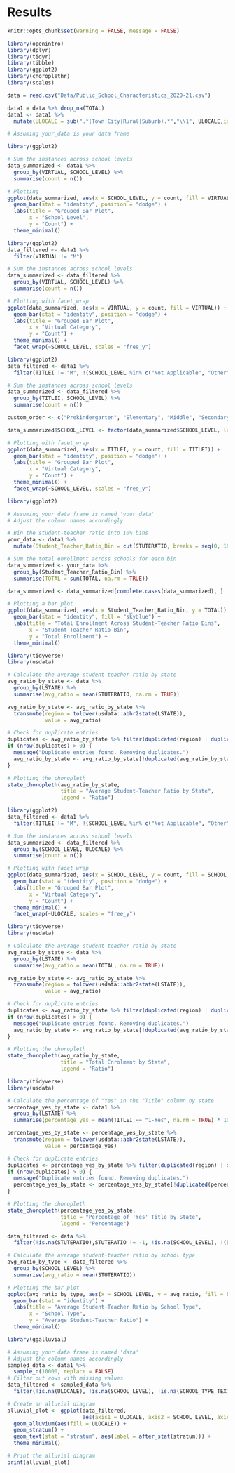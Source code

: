# Results


```r
knitr::opts_chunk$set(warning = FALSE, message = FALSE)
```

```r
library(openintro)
library(dplyr)
library(tidyr)
library(tibble)
library(ggplot2)
library(choroplethr)
library(scales)

```


```r
data = read.csv("Data/Public_School_Characteristics_2020-21.csv")

```


```r
data1 = data %>% drop_na(TOTAL)
data1 <- data1 %>%
  mutate(ULOCALE = sub(".*(Town|City|Rural|Suburb).*","\\1", ULOCALE,ignore.case = TRUE))
```


```r
# Assuming your_data is your data frame
```


```r
library(ggplot2)

# Sum the instances across school levels
data_summarized <- data1 %>%
  group_by(VIRTUAL, SCHOOL_LEVEL) %>%
  summarise(count = n())

# Plotting
ggplot(data_summarized, aes(x = SCHOOL_LEVEL, y = count, fill = VIRTUAL)) +
  geom_bar(stat = "identity", position = "dodge") +
  labs(title = "Grouped Bar Plot",
       x = "School Level",
       y = "Count") +
  theme_minimal()
```


```r

library(ggplot2)
data_filtered <- data1 %>%
  filter(VIRTUAL != "M")

# Sum the instances across school levels
data_summarized <- data_filtered %>%
  group_by(VIRTUAL, SCHOOL_LEVEL) %>%
  summarise(count = n())

# Plotting with facet_wrap
ggplot(data_summarized, aes(x = VIRTUAL, y = count, fill = VIRTUAL)) +
  geom_bar(stat = "identity", position = "dodge") +
  labs(title = "Grouped Bar Plot",
       x = "Virtual Category",
       y = "Count") +
  theme_minimal() +
  facet_wrap(~SCHOOL_LEVEL, scales = "free_y")

```


```r
library(ggplot2)
data_filtered <- data1 %>%
  filter(TITLEI != "M", !(SCHOOL_LEVEL %in% c("Not Applicable", "Other", "Ungraded")))

# Sum the instances across school levels
data_summarized <- data_filtered %>%
  group_by(TITLEI, SCHOOL_LEVEL) %>%
  summarise(count = n())

custom_order <- c("Prekindergarten", "Elementary", "Middle", "Secondary","High", "Adult Education")

data_summarized$SCHOOL_LEVEL <- factor(data_summarized$SCHOOL_LEVEL, levels = custom_order)

# Plotting with facet_wrap
ggplot(data_summarized, aes(x = TITLEI, y = count, fill = TITLEI)) +
  geom_bar(stat = "identity", position = "dodge") +
  labs(title = "Grouped Bar Plot",
       x = "Virtual Category",
       y = "Count") +
  theme_minimal() +
  facet_wrap(~SCHOOL_LEVEL, scales = "free_y")
```
```r
library(ggplot2)

# Assuming your data frame is named 'your_data'
# Adjust the column names accordingly

# Bin the student-teacher ratio into 10% bins
your_data <- data1 %>%
  mutate(Student_Teacher_Ratio_Bin = cut(STUTERATIO, breaks = seq(0, 100, 10), include.lowest = TRUE))

# Sum the total enrollment across schools for each bin
data_summarized <- your_data %>%
  group_by(Student_Teacher_Ratio_Bin) %>%
  summarise(TOTAL = sum(TOTAL, na.rm = TRUE))

data_summarized <- data_summarized[complete.cases(data_summarized), ]

# Plotting a bar plot
ggplot(data_summarized, aes(x = Student_Teacher_Ratio_Bin, y = TOTAL)) +
  geom_bar(stat = "identity", fill = "skyblue") +
  labs(title = "Total Enrollment Across Student-Teacher Ratio Bins",
       x = "Student-Teacher Ratio Bin",
       y = "Total Enrollment") +
  theme_minimal()

```
```r
library(tidyverse)
library(usdata)

# Calculate the average student-teacher ratio by state
avg_ratio_by_state <- data %>%
  group_by(LSTATE) %>%
  summarise(avg_ratio = mean(STUTERATIO, na.rm = TRUE))

avg_ratio_by_state <- avg_ratio_by_state %>%
  transmute(region = tolower(usdata::abbr2state(LSTATE)),
            value = avg_ratio)

# Check for duplicate entries
duplicates <- avg_ratio_by_state %>% filter(duplicated(region) | duplicated(region, fromLast = TRUE))
if (nrow(duplicates) > 0) {
  message("Duplicate entries found. Removing duplicates.")
  avg_ratio_by_state <- avg_ratio_by_state[!duplicated(avg_ratio_by_state$region), ]
}

# Plotting the choropleth
state_choropleth(avg_ratio_by_state,
                 title = "Average Student-Teacher Ratio by State",
                 legend = "Ratio")

```
```r
library(ggplot2)
data_filtered <- data1 %>%
  filter(TITLEI != "M", !(SCHOOL_LEVEL %in% c("Not Applicable", "Other", "Ungraded")))

# Sum the instances across school levels
data_summarized <- data_filtered %>%
  group_by(SCHOOL_LEVEL, ULOCALE) %>%
  summarise(count = n())

# Plotting with facet_wrap
ggplot(data_summarized, aes(x = SCHOOL_LEVEL, y = count, fill = SCHOOL_LEVEL)) +
  geom_bar(stat = "identity", position = "dodge") +
  labs(title = "Grouped Bar Plot",
       x = "Virtual Category",
       y = "Count") +
  theme_minimal() +
  facet_wrap(~ULOCALE, scales = "free_y")
```

```r
library(tidyverse)
library(usdata)

# Calculate the average student-teacher ratio by state
avg_ratio_by_state <- data %>%
  group_by(LSTATE) %>%
  summarise(avg_ratio = mean(TOTAL, na.rm = TRUE))

avg_ratio_by_state <- avg_ratio_by_state %>%
  transmute(region = tolower(usdata::abbr2state(LSTATE)),
            value = avg_ratio)

# Check for duplicate entries
duplicates <- avg_ratio_by_state %>% filter(duplicated(region) | duplicated(region, fromLast = TRUE))
if (nrow(duplicates) > 0) {
  message("Duplicate entries found. Removing duplicates.")
  avg_ratio_by_state <- avg_ratio_by_state[!duplicated(avg_ratio_by_state$region), ]
}

# Plotting the choropleth
state_choropleth(avg_ratio_by_state,
                 title = "Total Enrolment by State",
                 legend = "Ratio")
```
```r
library(tidyverse)
library(usdata)

# Calculate the percentage of "Yes" in the "Title" column by state
percentage_yes_by_state <- data1 %>%
  group_by(LSTATE) %>%
  summarise(percentage_yes = mean(TITLEI == "1-Yes", na.rm = TRUE) * 100)

percentage_yes_by_state <- percentage_yes_by_state %>%
  transmute(region = tolower(usdata::abbr2state(LSTATE)),
            value = percentage_yes)

# Check for duplicate entries
duplicates <- percentage_yes_by_state %>% filter(duplicated(region) | duplicated(region, fromLast = TRUE))
if (nrow(duplicates) > 0) {
  message("Duplicate entries found. Removing duplicates.")
  percentage_yes_by_state <- percentage_yes_by_state[!duplicated(percentage_yes_by_state$region), ]
}

# Plotting the choropleth
state_choropleth(percentage_yes_by_state,
                 title = "Percentage of 'Yes' Title by State",
                 legend = "Percentage")

```

```r
data_filtered <- data %>%
  filter(!is.na(STUTERATIO),STUTERATIO != -1, !is.na(SCHOOL_LEVEL), !(SCHOOL_LEVEL %in% c("Not Applicable", "Other", "Ungraded","Adult Education")))

# Calculate the average student-teacher ratio by school type
avg_ratio_by_type <- data_filtered %>%
  group_by(SCHOOL_LEVEL) %>%
  summarise(avg_ratio = mean(STUTERATIO))

# Plotting the bar plot
ggplot(avg_ratio_by_type, aes(x = SCHOOL_LEVEL, y = avg_ratio, fill = SCHOOL_LEVEL)) +
  geom_bar(stat = "identity") +
  labs(title = "Average Student-Teacher Ratio by School Type",
       x = "School Type",
       y = "Average Student-Teacher Ratio") +
  theme_minimal()
```
```r
library(ggalluvial)

# Assuming your data frame is named 'data'
# Adjust the column names accordingly
sampled_data <- data1 %>%
  sample_n(10000, replace = FALSE)
# Filter out rows with missing values
data_filtered <- sampled_data %>%
  filter(!is.na(ULOCALE), !is.na(SCHOOL_LEVEL), !is.na(SCHOOL_TYPE_TEXT))

# Create an alluvial diagram
alluvial_plot <- ggplot(data_filtered,
                        aes(axis1 = ULOCALE, axis2 = SCHOOL_LEVEL, axis3 = TITLEI, axis4 = VIRTUAL, y = TOTAL)) +
  geom_alluvium(aes(fill = ULOCALE)) +
  geom_stratum() +
  geom_text(stat = "stratum", aes(label = after_stat(stratum))) +
  theme_minimal()

# Print the alluvial diagram
print(alluvial_plot)
```

